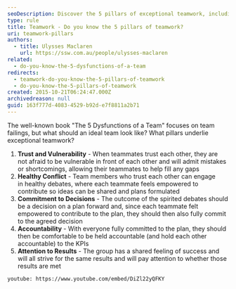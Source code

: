```yaml
---
seoDescription: Discover the 5 pillars of exceptional teamwork, including trust and vulnerability, healthy conflict, commitment to decisions, accountability, and attention to results.
type: rule
title: Teamwork - Do you know the 5 pillars of teamwork?
uri: teamwork-pillars
authors:
  - title: Ulysses Maclaren
    url: https://ssw.com.au/people/ulysses-maclaren
related:
  - do-you-know-the-5-dysfunctions-of-a-team
redirects:
  - teamwork-do-you-know-the-5-pillars-of-teamwork
  - do-you-know-the-5-pillars-of-teamwork
created: 2015-10-21T06:24:47.000Z
archivedreason: null
guid: 163f777d-4083-4529-b92d-e7f8811a2b71
---
```


The well-known book "The 5 Dysfunctions of a Team" focuses on team failings, but what should an ideal team look like? What pillars underlie exceptional teamwork?
1. **Trust and Vulnerability** - When teammates trust each other, they are not afraid to be vulnerable in front of each other and will admit mistakes or shortcomings, allowing their teammates to help fill any gaps
2. **Healthy Conflict** - Team members who trust each other can engage in healthy debates, where each teammate feels empowered to contribute so ideas can be shared and plans formulated
3. **Commitment to Decisions** - The outcome of the spirited debates should be a decision on a plan forward and, since each teammate felt empowered to contribute to the plan, they should then also fully commit to the agreed decision
4. **Accountability** - With everyone fully committed to the plan, they should then be comfortable to be held accountable (and hold each other accountable) to the KPIs
5. **Attention to Results** - The group has a shared feeling of success and will all strive for the same results and will pay attention to whether those results are met

`youtube: https://www.youtube.com/embed/DiZl22yQFKY`